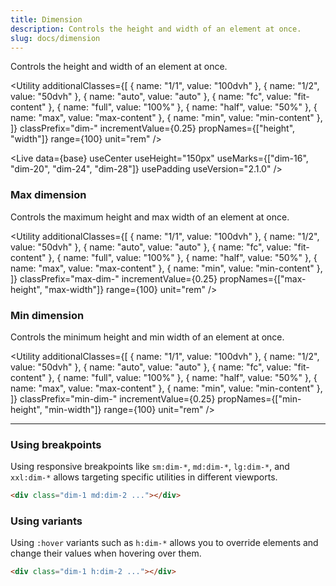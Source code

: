 ```yaml
---
title: Dimension
description: Controls the height and width of an element at once.
slug: docs/dimension
---
```



Controls the height and width of an element at once.

<Utility
  additionalClasses={[
    { name: "1/1", value: "100dvh" },
    { name: "1/2", value: "50dvh" },
    { name: "auto", value: "auto" },
    { name: "fc", value: "fit-content" },
    { name: "full", value: "100%" },
    { name: "half", value: "50%" },
    { name: "max", value: "max-content" },
    { name: "min", value: "min-content" },
  ]}
  classPrefix="dim-"
  incrementValue={0.25}
  propNames={["height", "width"]}
  range={100}
  unit="rem"
/>

<Live
  data={base}
  useCenter
  useHeight="150px"
  useMarks={["dim-16", "dim-20", "dim-24", "dim-28"]}
  usePadding
  useVersion="2.1.0"
/>

### Max dimension

Controls the maximum height and max width of an element at once.

<Utility
  additionalClasses={[
    { name: "1/1", value: "100dvh" },
    { name: "1/2", value: "50dvh" },
    { name: "auto", value: "auto" },
    { name: "fc", value: "fit-content" },
    { name: "full", value: "100%" },
    { name: "half", value: "50%" },
    { name: "max", value: "max-content" },
    { name: "min", value: "min-content" },
  ]}
  classPrefix="max-dim-"
  incrementValue={0.25}
  propNames={["max-height", "max-width"]}
  range={100}
  unit="rem"
/>

### Min dimension

Controls the minimum height and min width of an element at once.

<Utility
  additionalClasses={[
    { name: "1/1", value: "100dvh" },
    { name: "1/2", value: "50dvh" },
    { name: "auto", value: "auto" },
    { name: "fc", value: "fit-content" },
    { name: "full", value: "100%" },
    { name: "half", value: "50%" },
    { name: "max", value: "max-content" },
    { name: "min", value: "min-content" },
  ]}
  classPrefix="min-dim-"
  incrementValue={0.25}
  propNames={["min-height", "min-width"]}
  range={100}
  unit="rem"
/>

---

### Using breakpoints

Using responsive breakpoints like `sm:dim-*`, `md:dim-*`, `lg:dim-*`, and `xxl:dim-*` allows targeting specific utilities in different viewports.

```html "md:dim-2"
<div class="dim-1 md:dim-2 ..."></div>
```

### Using variants

Using `:hover` variants such as `h:dim-*` allows you to override elements and change their values when hovering over them.

```html "h:dim-2"
<div class="dim-1 h:dim-2 ..."></div>
```
